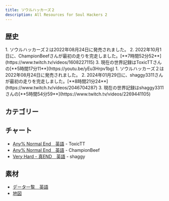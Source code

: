 ```yaml
---
title: ソウルハッカーズ２
description: All Resources for Soul Hackers 2
---
```



<DocsHero 
    content="ソウルハッカーズ２はデビルサマナーの新作ゲーム。"
    srcUrl={cover}
    alt="Soul Hackers 2 Cover"
/>

<LinkCard title="ランキング" href="https://www.speedrun.com/soul_hackers_2" description="投稿されたRTA動画を観るようにSpeedrun.comへ"/>

## 歴史
<Tabs>
<TabItem label="Normal - 真END">
<Steps>
1. ソウルハッカーズ２は2022年08月24日に発売されました。
2. 2022年10月1日に、ChampionBeefさんが最初の走りを完走しました。[**7時間52分52**](https://www.twitch.tv/videos/1608227115)
3. 現在の世界記録はToxicTTさんの[**5時間17分11**](https://youtu.be/yEu3Hrpv1bg)
</Steps>
</TabItem>

<TabItem label="Very Hard - 真END">
<Steps>
1. ソウルハッカーズ２は2022年08月24日に発売されました。
2. 2024年01月29日に、shaggy3311さんが最初の走りを完走しました。[**8時間21分24**](https://www.twitch.tv/videos/2046704287)
3. 現在の世界記録はshaggy3311さんの[**5時間54分59**](https://www.twitch.tv/videos/2269441105)
</Steps>
</TabItem>
</Tabs>


## カテゴリー
<CardGrid>
    <Card title="Any%"></Card>
    <Card title="真END"></Card>
</CardGrid>

## チャート
- [Any% Normal End　英語](https://docs.google.com/spreadsheets/d/1jOvg8AgHo6Rsa9KzxMdHB3Dw6f7uzPRJkqbKsUIDwUM/edit?usp=sharing) - ToxicTT
- [Any% Normal End　英語](https://docs.google.com/document/d/1zCsynblqLBKUdtgWuO9FHLlOGWEZSIxv7TDYakWxxRs/edit#heading=h.6lwp21d910gs) - ChampionBeef
- [Very Hard - 真END　英語](https://docs.google.com/spreadsheets/d/1Ta4Eo9FR_M494bH1Kc6c6DnxjEdEO_dmNyuBRLGD_nw/edit#gid=0) - shaggy

## 素材
- [データ一覧　英語](https://docs.google.com/spreadsheets/d/1zVAnCgP-9xL5gDt7cg-ZqUpBlvKUO5uqC3MJZvFTOrI/edit#gid=0)
- [地図](https://imgur.com/a/kG4iM4w)

